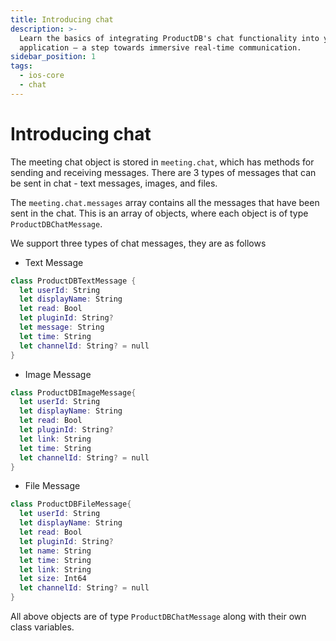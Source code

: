 ```yaml
---
title: Introducing chat
description: >-
  Learn the basics of integrating ProductDB's chat functionality into your iOS
  application – a step towards immersive real-time communication.
sidebar_position: 1
tags:
  - ios-core
  - chat
---
```


# Introducing chat

The meeting chat object is stored in `meeting.chat`, which has methods for sending and receiving messages. There are 3 types of messages that can be sent in chat - text messages, images, and files.

The `meeting.chat.messages` array contains all the messages that have been sent
in the chat. This is an array of objects, where each object is of type
`ProductDBChatMessage`.

We support three types of chat messages, they are as follows

- Text Message

```swift
class ProductDBTextMessage {
  let userId: String
  let displayName: String
  let read: Bool
  let pluginId: String?
  let message: String
  let time: String
  let channelId: String? = null
}
```

- Image Message

```swift
class ProductDBImageMessage{
  let userId: String
  let displayName: String
  let read: Bool
  let pluginId: String?
  let link: String
  let time: String
  let channelId: String? = null
}
```

- File Message

```swift
class ProductDBFileMessage{
  let userId: String
  let displayName: String
  let read: Bool
  let pluginId: String?
  let name: String
  let time: String
  let link: String
  let size: Int64
  let channelId: String? = null
}
```

All above objects are of type `ProductDBChatMessage` along with their own class
variables.
